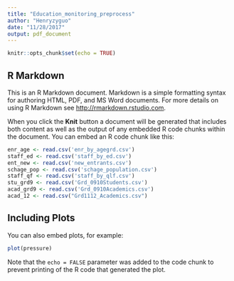 ```yaml
---
title: "Education_monitoring_preprocess"
author: "Henryzyguo"
date: "11/28/2017"
output: pdf_document
---
```


```r
knitr::opts_chunk$set(echo = TRUE)
```

## R Markdown

This is an R Markdown document. Markdown is a simple formatting syntax for authoring HTML, PDF, and MS Word documents. For more details on using R Markdown see <http://rmarkdown.rstudio.com>.

When you click the **Knit** button a document will be generated that includes both content as well as the output of any embedded R code chunks within the document. You can embed an R code chunk like this:

```r
enr_age <- read.csv('enr_by_agegrd.csv')
staff_ed <- read.csv('staff_by_ed.csv')
ent_new <- read.csv('new_entrants.csv')
schage_pop <- read.csv('schage_population.csv')
staff_qf <- read.csv('staff_by_qlf.csv')
stu_grd9 <- read.csv('Grd_0910Students.csv')
acad_grd9 <- read.csv('Grd_0910Academics.csv')
acad_12 <- read.csv("Grd1112_Academics.csv")
```

## Including Plots

You can also embed plots, for example:

```r
plot(pressure)
```

Note that the `echo = FALSE` parameter was added to the code chunk to prevent printing of the R code that generated the plot.

